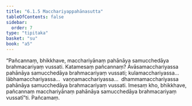 ```yaml
---
title: "6.1.5 Macchariyappahānasutta"
tableOfContents: false
sidebar:
  order: 7
type: "tipitaka"
basket: "su"
book: "a5"
---
```



<DynamicBreadcrumb />

<Division number="255" book="a5" bookNo="16" page="239">

<Paragraph number="1359" book="a5">
“Pañcannaṃ, bhikkhave, macchariyānaṃ pahānāya samucchedāya brahmacariyaṃ vussati. Katamesaṃ pañcannaṃ? Āvāsamacchariyassa pahānāya samucchedāya brahmacariyaṃ vussati; kulamacchariyassa…  lābhamacchariyassa…  vaṇṇamacchariyassa…  dhammamacchariyassa pahānāya samucchedāya brahmacariyaṃ vussati. Imesaṃ kho, bhikkhave, pañcannaṃ macchariyānaṃ pahānāya samucchedāya brahmacariyaṃ vussatī”ti.

</Paragraph>
</Division>

<Paragraph number="1360" type="center" book="a5">
Pañcamaṃ.
</Paragraph>
